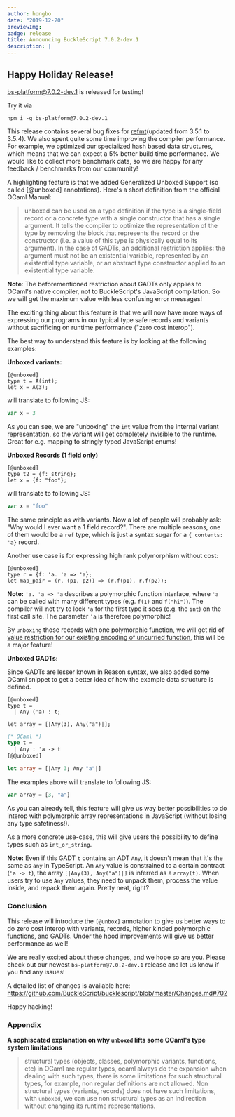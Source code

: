 ```yaml
---
author: hongbo
date: "2019-12-20"
previewImg:
badge: release
title: Announcing BuckleScript 7.0.2-dev.1
description: |
---
```


## Happy Holiday Release!

[bs-platform@7.0.2-dev.1](https://github.com/BuckleScript/bucklescript/pull/4062)
is released for testing!

Try it via

```
npm i -g bs-platform@7.0.2-dev.1
```

This release contains several bug fixes for
[refmt](https://github.com/facebook/reason)(updated from 3.5.1 to 3.5.4). We
also spent quite some time improving the compiler performance. For example, we
optimized our specialized hash based data structures, which means that we can
expect a 5% better build time performance. We would like to collect more
benchmark data, so we are happy for any feedback / benchmarks from our
community!

A highlighting feature is that we added Generalized Unboxed Support (so called
[@unboxed] annotations). Here's a short definition from the official OCaml
Manual:

> unboxed can be used on a type definition if the type is a single-field record
> or a concrete type with a single constructor that has a single argument. It
> tells the compiler to optimize the representation of the type by removing the
> block that represents the record or the constructor (i.e. a value of this type
> is physically equal to its argument). In the case of GADTs, an additional
> restriction applies: the argument must not be an existential variable,
> represented by an existential type variable, or an abstract type constructor
> applied to an existential type variable.

**Note**: The beforementioned restriction about GADTs only applies to OCaml's
native compiler, not to BuckleScript's JavaScript compilation. So we will get
the maximum value with less confusing error messages!

The exciting thing about this feature is that we will now have more ways of
expressing our programs in our typical type safe records and variants without
sacrificing on runtime performance ("zero cost interop").

The best way to understand this feature is by looking at the following
examples:

**Unboxed variants:**

```reason
[@unboxed]
type t = A(int);
let x = A(3);
```

will translate to following JS:

```js
var x = 3
```

As you can see, we are "unboxing" the `int` value from the internal variant
representation, so the variant will get completely invisible to the runtime.
Great for e.g. mapping to stringly typed JavaScript enums!

**Unboxed Records (1 field only)**

```reason
[@unboxed]
type t2 = {f: string};
let x = {f: "foo"};
```

will translate to following JS:

```js
var x = "foo"
```

The same principle as with variants. Now a lot of people will probably ask:
"Why would I ever want a 1 field record?". There are multiple reasons, one of
them would be a `ref` type, which is just a syntax sugar for a `{ contents:
'a}` record.

Another use case is for expressing high rank polymorphism without cost:

```reason
[@unboxed]
type r = {f: 'a. 'a => 'a};
let map_pair = (r, (p1, p2)) => (r.f(p1), r.f(p2));
```

**Note:** `'a. 'a => 'a` describes a polymorphic function interface, where `'a`
can be called with many different types (e.g. `f(1)` and `f("hi")`). The
compiler will not try to lock `'a` for the first type it sees (e.g. the `int`)
on the first call site. The parameter `'a` is therefore polymorphic!

By `unboxing` those records with one polymorphic function, we will get rid of
[value restriction for our existing encoding of uncurried
function](https://github.com/BuckleScript/bucklescript/issues/4058), this will
be a major feature!

**Unboxed GADTs:**

Since GADTs are lesser known in Reason syntax, we also added some OCaml snippet
to get a better idea of how the example data structure is defined.

```reason
[@unboxed]
type t =
  | Any ('a) : t;

let array = [|Any(3), Any("a")|];
```

```ocaml
(* OCaml *)
type t =
  | Any : 'a -> t
[@@unboxed]

let array = [|Any 3; Any "a"|]
```

The examples above will translate to following JS:

```js
var array = [3, "a"]
```

As you can already tell, this feature will give us way better possibilities to
do interop with polymorphic array representations in JavaScript (without losing
any type safetiness!).

As a more concrete use-case, this will give users the possibility to define
types such as `int_or_string`.

**Note:** Even if this GADT `t` contains an ADT `Any`, it doesn't mean that
it's the same as `any` in TypeScript. An `Any` value is constrained to a
certain contract (`'a -> t`), the array `[|Any(3), Any("a")|]` is inferred as a
`array(t)`. When users try to use `Any` values, they need to unpack them,
process the value inside, and repack them again. Pretty neat, right?

### Conclusion

This release will introduce the `[@unbox]` annotation to give us better ways to
do zero cost interop with variants, records, higher kinded polymorphic
functions, and GADTs. Under the hood improvements will give us better
performance as well!

We are really excited about these changes, and we hope so are you. Please check
out our newest `bs-platform@7.0.2-dev.1` release and let us know if you find
any issues!

A detailed list of changes is available here:
https://github.com/BuckleScript/bucklescript/blob/master/Changes.md#702

Happy hacking!

### Appendix

**A sophiscated explanation on why `unboxed` lifts some OCaml's type system
limitations**

> structural types (objects, classes, polymorphic variants, functions, etc) in
> OCaml are regular types, ocaml always do the expansion when dealing with such
> types, there is some limitations for such structural types, for example, non
> regular definitions are not allowed. Non structural types (variants, records)
> does not have such limitations, with `unboxed`, we can use non structural
> types as an indirection without changing its runtime representations.
